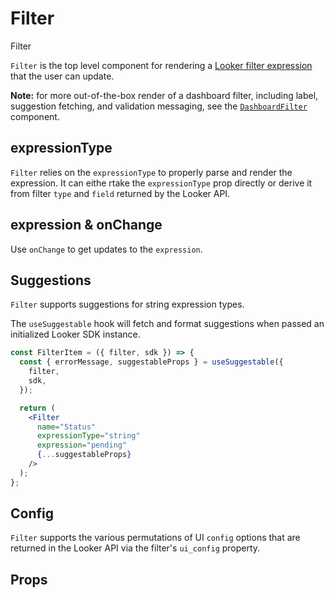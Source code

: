 
<Meta component={Filter} title="Filters/Docs/Filter" />

# Filter

<ImportMessage packageName="filter-components">Filter</ImportMessage>

`Filter` is the top level component for rendering a
[Looker filter expression](https://cloud.google.com/looker/docs/reference/filter-expressions)
that the user can update.

**Note:** for more out-of-the-box render of a dashboard filter, including label,
suggestion fetching, and validation messaging, see the
[`DashboardFilter`](dashboard-filter) component.

## expressionType

`Filter` relies on the `expressionType` to properly parse and render the expression.
It can eithe rtake the `expressionType` prop directly or derive it from filter
`type` and `field` returned by the Looker API.

<Editor code={storyExpressionTypeOrField} />

## expression & onChange

Use `onChange` to get updates to the `expression`.

<Editor code={storyExpressionOnChange} />

## Suggestions

`Filter` supports suggestions for string expression types.

<Editor code={storySuggestions} />

The `useSuggestable` hook will fetch and format suggestions when passed an
initialized Looker SDK instance.

```jsx static
const FilterItem = ({ filter, sdk }) => {
  const { errorMessage, suggestableProps } = useSuggestable({
    filter,
    sdk,
  });

  return (
    <Filter
      name="Status"
      expressionType="string"
      expression="pending"
      {...suggestableProps}
    />
  );
};
```

## Config

`Filter` supports the various permutations of UI `config` options that are returned in the
Looker API via the filter's `ui_config` property.

<Editor code={storyConfig} />

## Props

<ArgsTable of={Filter} exclude={excludedProps} />
